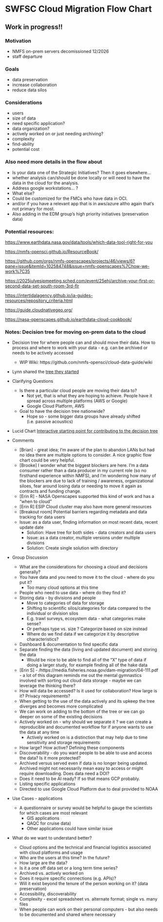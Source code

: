 # SWFSC Cloud Migration Flow Chart {.unnumbered}
## Work in progress!!

### Motivation
  * NMFS on-prem servers decomissioned 12/2026
  * staff departure

### Goals
  * data preservation
  * increase collaboration
  * reduce data silos

### Considerations
  * users
  * size of data
  * need specific application?
  * data organization?
  * actively worked on or just needing archiving?
  * complexity
  * find-ability
  * potential cost
  
  
### Also need more details in the flow about
  * Is your data one of the Strategic Initiatives? Then it goes elsewhere… 
  * whether analysis can/should be done locally or will need to have the data in the cloud for the analysis.
  * Address google workstations… ? 
  * What else? 
  * Could be customized for the FMCs who have data in OCI. 
  * and/or if you have a relevant app that is in aws/azure altho again that’s not primary for most. 
  * Also adding in the EDM group’s high priority initiatives (preservation data)

### Potential resources:

<https://www.earthdata.nasa.gov/data/tools/which-data-tool-right-for-you>

<https://nmfs-opensci.github.io/ResourceBook/>

<https://github.com/orgs/nmfs-openscapes/projects/46/views/6?pane=issue&itemId=102584748&issue=nmfs-openscapes%7Chow-we-work%7C35>

<https://2025julyesipmeeting.sched.com/event/25ehj/archive-your-first-or-second-data-set-south-room-3rd-flr>

<https://intertidalagency.github.io/ia-guides-resources/repository_criteria.html>

<https://guide.cloudnativegeo.org/>

<https://nasa-openscapes.github.io/earthdata-cloud-cookbook/>

### Notes: Decision tree for moving on-prem data to the cloud

* Decision tree for where people can and should move their data. How to process and where
 to work with your data - e.g. can be archived or needs to be actively accessed
  + WIP Wiki: https://github.com/nmfs-opensci/cloud-data-guide/wiki
  
* Lynn shared the [tree they started](https://lmdewitt.github.io/cloud-migration/work_flow1.html)
 
* Clarifying Questions
  + Is there a particular cloud people are moving their data to? 
     - Not yet, that is what they are hoping to achieve. People have it spread across multiple platforms (AWS or Google) 
     - Google Cloud Platform, AWS
  + Goal to have the decision tree nationwide?
     - Hope so - some bigger data groups have already shifted (i.e. passive acoustics)

* Lucid Chart [Interactive starting point for contributing to the decision tree](https://lucid.app/lucidspark/2a47da05-0730-4e7a-99fa-c4db31d0fca6/edit?viewport_loc=-1567%2C-381%2C1940%2C1007%2C0_0&invitationId=inv_6bd9e614-21b8-4c56-b7c3-623142414244)

* Comments
  + [Brian] - great idea; I’m aware of the plan to abandon LANs but had no idea there are multiple options to consider. A nice graphic flow chart could be very helpful.
  + [Brooke] I wonder what the biggest blockers are here. I’m a data consumer rather than a data producer in my current role (so no firsthand experience within NMFS), and I’m wondering how many of the blockers are due to lack of training / awareness, organizational siloes, fear around losing data or needing to move it again as contracts and funding change.
  + [Erin R] - NASA Openscapes supported this kind of work and has a “when to cloud” 
  + [Erin R] ESIP Cloud cluster may also have more general resources
  + [Breakout room] Potential barriers regarding metadata and data tracking for data users 
  + Issue: as a data user, finding information on most recent data, recent update date
     - Solution: Have tree for both sides - data creators and data users 
     - Issue: as a data creator, multiple versions under multiple divisions 
     - Solution: Create single solution with directory 
     
* Group Discussion 
  + What are the considerations for choosing a cloud and decisions generally? 
  + You have data and you need to move it to the cloud - where do you put it?
     - Too many cloud options at this time  
  + People who need to use data - where do they find it? 
  + Storing data - by divisions and people 
     - Move to categories of data for storage 
     - Shifting to scientific silos/categories for data compared to the individual or division silos 
     - E.g. trawl surveys, ecosystem data - what categories make sense? 
     - Or perhaps type vs. size ? Categorize based on size instead 
     - Where do we find data if we categorize it by descriptive characteristics? 
   + Dashboard & documentation to find specific data 
   + Separate finding the data (living and updated document) and storing the data  
     - Would be nice to be able to find all of the “X” type of data if doing a larger study, for example finding all of the hake data 
  
  + [Erin S]  - /https://media.fisheries.noaa.gov/dam-migration/04-111.pdf - a lot of this diagram reminds me out the mental gymnastics involved with sorting out cloud data storage - maybe we can leverage the thinking there?
  + How will data be accessed? Is it used for collaboration? How large is it? Privacy requirements? 
  + When getting to the use of the data actively and its upkeep the tree diverges and becomes more complicated 
  + We can work on adding to the bottom of the tree or we can go deeper on some of the existing decisions 
  + Actively worked on - why should we separate it ? we can create a reproducible and documented workflow for if anyone wants to use the data at any time 
     - Actively worked on is a distinction that may help due to time sensitivity and storage requirements 
  + How large? How active? Defining these components 
  + Discoverability - do you want people to be able to use and access the data? Is it more protected? 
  + Archived versus served even if data is no longer being updated. Archived might not necessarily mean easy to access or might require downloading. Does data need a DOI?
  + Does it need to be AI ready? If so that means GCP probably.
  + Listing specific applications 
  + Directed to use Google Cloud Platform due to deal provided to NOAA
  
* Use Cases - applications
  + A questionnaire or survey would be helpful to gauge the scientists for which cases are most relevant 
     - GIS applications
     - QAQC for cruise data)
     - Other applications could have similar issue
     
* What do we want to understand better?
  + Cloud options and the technical and financial logistics associated with cloud platforms and usage 
  + Who are the users at this time? In the future? 
  + How large are the data? 
  + Is it a one off data set or a long term time series? 
  + Archived vs. actively worked on
  + Does it require specific connections (e.g. APIs)?
  + Will it exist beyond the tenure of the person working on it? (data preservation)
  + Accessibility, discoverability
  + Complexity - excel spreadsheet vs. alternate format; single vs. many files
  + When people can work on their personal computers - but also needs to be documented and shared where necessary
  



